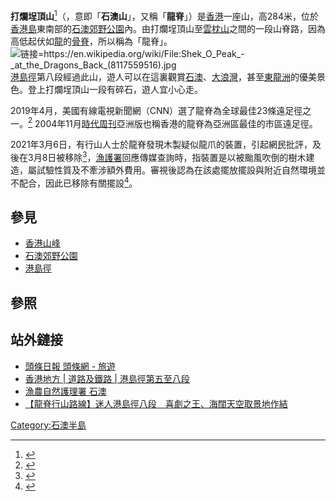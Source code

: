 {{Infobox Mountain
| 名稱 = 打爛埕頂山
| 照片 = DragonBack1.jpg
| 照片說明 = 龍脊，飛翔傘的熱門地點
| 海拔 = {{Convert|284|m|ft|0|link=on}}
| 位置 = [[香港|香港]][[香港島|香港島]]東南部
| 山脈 = 
| 相對高度 =
| 座標 = {{coord|22|14|8.57|N|114|14|37.33|E}}
| 地形圖 = 
| 類別 = 
| 年齡 = 
| 最近喷发 = 
| 首次登頂 =
| 攀登路線 =
| pushpin_map = Hong Kong
| pushpin_map_caption = 打爛埕頂山的位置
| latd=22 |latm=14 |lats=8.57 |latNS=N
| longd=114 |longm=14 |longs=37.33 |longEW=E
}}
'''打爛埕頂山'''<ref>{{Cite web|title=2019年區議會一般選舉選區分界 － 南區（二）|url=https://www.eac.hk/pdf/distco/2019dc/final/dc2019d2.pdf|accessdate=|author=|date=|format=|publisher=香港特別行政區選舉會員委員會|language=|archive-date=2021-08-31|archive-url=https://web.archive.org/web/20210831033606/https://www.eac.hk/pdf/distco/2019dc/final/dc2019d2.pdf}}</ref>（{{lang-en|'''Shek O Peak'''}}，意即「'''石澳山'''」，又稱「'''龍脊'''」）是[[香港|香港]]一座山，高284米，位於[[香港島|香港島]]東南部的[[石澳郊野公園|石澳郊野公園]]內。由打爛埕頂山至[[雲枕山|雲枕山]]之間的一段山脊路，因為高低起伏如[[龍|龍]]的[[骨脊|骨脊]]，所以稱為「龍脊」。
[[File:Shek_O_Peak_-_at_the_Dragons_Back_(8117559516).jpg|链接=https://en.wikipedia.org/wiki/File:Shek_O_Peak_-_at_the_Dragons_Back_(8117559516).jpg]]
[[港島徑|港島徑]]第八段經過此山，遊人可以在這裏觀賞[[石澳|石澳]]、[[大浪灣_(香港島)|大浪灣]]，甚至[[東龍洲|東龍洲]]的優美景色。登上打爛埕頂山一段有碎石，遊人宜小心走。

2019年4月，美國有線電視新聞網（CNN）選了龍脊為全球最佳23條遠足徑之一。<ref>{{Cite web|title=23 of the world's best hiking trails|url=https://www.cnn.com/travel/article/best-hiking-trails-world/index.html|accessdate=2020-05-18|last=CNN|first=By Joe Minihane|work=CNN|language=en|archive-date=2020-05-10|archive-url=https://web.archive.org/web/20200510024403/https://www.cnn.com/travel/article/best-hiking-trails-world/index.html|dead-url=no}}</ref> 2004年11月[[時代雜誌|時代周刊]]亞洲版也稱香港的龍脊為亞洲區最佳的市區遠足徑。

2021年3月6日，有行山人士於龍脊發現木製疑似龍爪的裝置，引起網民批評，及後在3月8日被移除<ref>{{cite news |title=石澳龍脊現怪爪劣評如潮 01直擊工人連根拔起 壽命僅3日 |url=https://www.hk01.com/%E7%AA%81%E7%99%BC/596183/%E7%9F%B3%E6%BE%B3%E9%BE%8D%E8%84%8A%E7%8F%BE%E6%80%AA%E7%88%AA%E5%8A%A3%E8%A9%95%E5%A6%82%E6%BD%AE-01%E7%9B%B4%E6%93%8A%E5%B7%A5%E4%BA%BA%E9%80%A3%E6%A0%B9%E6%8B%94%E8%B5%B7-%E5%A3%BD%E5%91%BD%E5%83%853%E6%97%A5 |accessdate=2021-03-08 |work=香港01 |date=2021-03-08 |archive-date=2021-03-09 |archive-url=https://web.archive.org/web/20210309020647/https://www.hk01.com/%E7%AA%81%E7%99%BC/596183/%E7%9F%B3%E6%BE%B3%E9%BE%8D%E8%84%8A%E7%8F%BE%E6%80%AA%E7%88%AA%E5%8A%A3%E8%A9%95%E5%A6%82%E6%BD%AE-01%E7%9B%B4%E6%93%8A%E5%B7%A5%E4%BA%BA%E9%80%A3%E6%A0%B9%E6%8B%94%E8%B5%B7-%E5%A3%BD%E5%91%BD%E5%83%853%E6%97%A5 |dead-url=no }}</ref>，[[漁護署|漁護署]]回應傳媒查詢時，指裝置是以被颱風吹倒的樹木建造，屬試驗性質及不牽涉額外費用。審視後認為在該處擺放擺設與附近自然環境並不配合，因此已移除有關擺設<ref>{{cite news |title=石澳龍脊「三指怪爪」擺3日被拆走 漁護署親解擺放原因 |url=https://www.hk01.com/%E7%AA%81%E7%99%BC/596514/%E7%9F%B3%E6%BE%B3%E9%BE%8D%E8%84%8A-%E4%B8%89%E6%8C%87%E6%80%AA%E7%88%AA-%E6%93%BA3%E6%97%A5%E8%A2%AB%E6%8B%86%E8%B5%B0-%E6%BC%81%E8%AD%B7%E7%BD%B2%E8%A6%AA%E8%A7%A3%E6%93%BA%E6%94%BE%E5%8E%9F%E5%9B%A0 |accessdate=2021-03-09 |work=香港01 |date=2021-03-08}}</ref>。

==參見==
*[[香港山峰|香港山峰]]
*[[石澳郊野公園|石澳郊野公園]]
*[[港島徑|港島徑]]

==參照==
<references />

==站外鏈接==

*[http://www.hkheadline.com/travel/travel_attraction.asp?contid=4690 頭條日報 頭條網 - 旅遊]
*[http://www.hk-place.com/viewtext.php?id=340 香港地方 | 道路及鐵路 | 港島徑第五至八段] {{Wayback|url=http://www.hk-place.com/viewtext.php?id=340 |date=20080430040006 }}
*[http://www.afcd.gov.hk/tc_chi/country/cou_vis/cou_vis_cou/cou_vis_cou_so/cou_vis_cou_so.html 漁農自然護理署 石澳] {{Wayback|url=http://www.afcd.gov.hk/tc_chi/country/cou_vis/cou_vis_cou/cou_vis_cou_so/cou_vis_cou_so.html |date=20060410113508 }}
* [https://www.hk01.com/article/356983/ 【龍脊行山路線】迷人港島徑八段　喜劇之王、海闊天空取景地作結]

{{香港山峰}}

[[Category:石澳半島|Category:石澳半島]]
